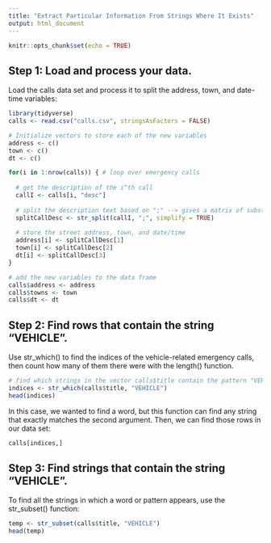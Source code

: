 ```yaml
---
title: "Extract Particular Information From Strings Where It Exists"
output: html_document
---
```


```r
knitr::opts_chunk$set(echo = TRUE)
```

## Step 1: Load and process your data.
Load the calls data set and process it to split the address, town, and date-time variables: 

```r
library(tidyverse)
calls <- read.csv("calls.csv", stringsAsFactors = FALSE)

# Initialize vectors to store each of the new variables
address <- c()
town <- c()
dt <- c()

for(i in 1:nrow(calls)) { # loop over emergency calls
  
  # get the description of the i^th call
  callI <- calls[i, "desc"] 
  
  # split the description text based on ";" --> gives a matrix of substrings
  splitCallDesc <- str_split(callI, ";", simplify = TRUE) 
  
  # store the street address, town, and date/time
  address[i] <- splitCallDesc[1]
  town[i] <- splitCallDesc[2]
  dt[i] <- splitCallDesc[3]
}

# add the new variables to the data frame
calls$address <- address
calls$towns <- town
calls$dt <- dt
```

## Step 2: Find rows that contain the string "VEHICLE".
Use str_which() to find the indices of the vehicle-related emergency calls, then count how many of them there were with the length() function.

```r
# find which strings in the vector calls$title contain the pattern "VEHICLE"
indices <- str_which(calls$title, "VEHICLE")
head(indices)
```

In this case, we wanted to find a word, but this function can find any string that exactly matches the second argument. Then, we can find those rows in our data set:

```r
calls[indices,]
```

## Step 3: Find strings that contain the string "VEHICLE".
To find all the strings in which a word or pattern appears, use the str_subset() function: 
```r
temp <- str_subset(calls$title, "VEHICLE")
head(temp)
```

